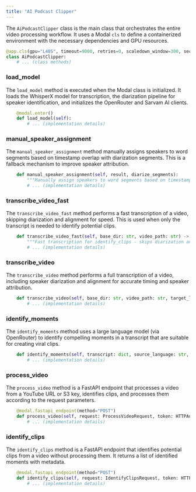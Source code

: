 ```yaml
---
title: "AI Podcast Clipper"
---
```


The `AiPodcastClipper` class is the main class that orchestrates the entire video processing workflow. It uses a Modal `cls` to define a containerized environment with the necessary dependencies and GPU resources.

```python
@app.cls(gpu="L40S", timeout=9000, retries=0, scaledown_window=300, secrets=[modal.Secret.from_name("jif-backend"), modal.Secret.from_name("sarvam-ai"), modal.Secret.from_name("huggingface"), modal.Secret.from_name("openrouter-api-key")], volumes={mount_path: volume})
class AiPodcastClipper:
    # ... (class methods)
```

### load_model

The `load_model` method is executed when the Modal class is initialized. It loads the WhisperX model for transcription, the diarization pipeline for speaker identification, and initializes the OpenRouter and Sarvam AI clients.

```python
    @modal.enter()
    def load_model(self):
        # ... (implementation details)
```

### manual_speaker_assignment

The `manual_speaker_assignment` method manually assigns speakers to word segments based on timestamp overlap with diarization segments. This is a fallback mechanism to improve speaker attribution.

```python
    def manual_speaker_assignment(self, result, diarize_segments):
        """Manually assign speakers to word segments based on timestamp overlap"""
        # ... (implementation details)
```

### transcribe_video_fast

The `transcribe_video_fast` method performs a fast transcription of a video, skipping diarization and alignment for speed. This is used when only the transcript is needed to identify potential clips.

```python
    def transcribe_video_fast(self, base_dir: str, video_path: str) -> tuple[str, object, str]:
        """Fast transcription for identify_clips - skips diarization and alignment"""
        # ... (implementation details)
```

### transcribe_video

The `transcribe_video` method performs a full transcription of a video, including speaker diarization and alignment for accurate timing and speaker attribution.

```python
    def transcribe_video(self, base_dir: str, video_path: str, target_language: Optional[str] = None) -> tuple[str, object, str]:
        # ... (implementation details)
```

### identify_moments

The `identify_moments` method uses a large language model (via OpenRouter) to identify compelling moments in a transcript that are suitable for creating viral clips.

```python
    def identify_moments(self, transcript: dict, source_language: str, custom_prompt: Optional[str] = None):
        # ... (implementation details)
```

### process_video

The `process_video` method is a FastAPI endpoint that processes a video from a YouTube URL or S3 key, identifies clips, and processes them according to the request parameters.

```python
    @modal.fastapi_endpoint(method="POST")
    def process_video(self, request: ProcessVideoRequest, token: HTTPAuthorizationCredentials = Depends(auth_scheme)):
        # ... (implementation details)
```

### identify_clips

The `identify_clips` method is a FastAPI endpoint that identifies potential clips from a video without processing them. It returns a list of identified moments with metadata.

```python
    @modal.fastapi_endpoint(method="POST")
    def identify_clips(self, request: IdentifyClipsRequest, token: HTTPAuthorizationCredentials = Depends(auth_scheme)):
        # ... (implementation details)
```
